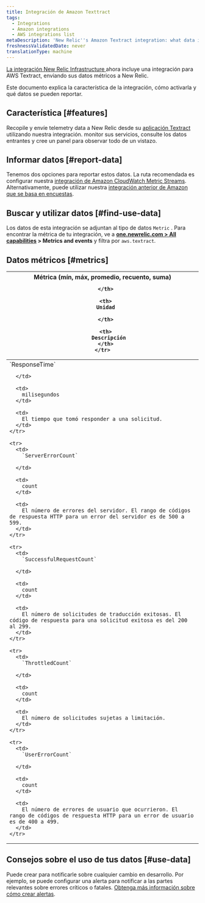 ```yaml
---
title: Integración de Amazon Texttract
tags:
  - Integrations
  - Amazon integrations
  - AWS integrations list
metaDescription: 'New Relic''s Amazon Textract integration: what data it reports, and how to enable it.'
freshnessValidatedDate: never
translationType: machine
---
```


[La integración New Relic Infrastructure ](/docs/infrastructure/integrations-getting-started/getting-started/introduction-infrastructure-integrations)ahora incluye una integración para AWS Textract, enviando sus datos métricos a New Relic.

Este documento explica la característica de la integración, cómo activarla y qué datos se pueden reportar.

## Característica [#features]

Recopile y envíe telemetry data a New Relic desde su [aplicación Textract](https://aws.amazon.com/textract/) utilizando nuestra integración. monitor sus servicios, consulte los datos entrantes y cree un panel para observar todo de un vistazo.

## Informar datos [#report-data]

Tenemos dos opciones para reportar estos datos. La ruta recomendada es configurar nuestra [integración de Amazon CloudWatch Metric Streams](/docs/infrastructure/amazon-integrations/connect/aws-metric-stream). Alternativamente, puede utilizar nuestra [integración anterior de Amazon que se basa en encuestas](/docs/infrastructure/infrastructure-integrations/cloud-integrations/configure-polling-frequency-data-collection-cloud-integrations).

## Buscar y utilizar datos [#find-use-data]

Los datos de esta integración se adjuntan al tipo de datos `Metric` . Para encontrar la métrica de tu integración, ve a <DNT>**[one.newrelic.com > All capabilities](https://one.newrelic.com/all-capabilities) > Metrics and events**</DNT> y filtra por `aws.textract`.

## Datos métricos [#metrics]

<table>
  <thead>
    <tr>
      <th style={{ width: "200px" }}>
        Métrica (mín, máx, promedio, recuento, suma)  

      </th>

      <th>
        Unidad  

      </th>

      <th>
        Descripción
      </th>
    </tr>
  </thead>

  <tbody>
    <tr>
      <td>
        `ResponseTime`  

      </td>

      <td>
        milisegundos
      </td>

      <td>
        El tiempo que tomó responder a una solicitud.
      </td>
    </tr>

    <tr>
      <td>
        `ServerErrorCount`  

      </td>

      <td>
        count
      </td>

      <td>
        El número de errores del servidor. El rango de códigos de respuesta HTTP para un error del servidor es de 500 a 599.
      </td>
    </tr>

    <tr>
      <td>
        `SuccessfulRequestCount`  

      </td>

      <td>
        count
      </td>

      <td>
        El número de solicitudes de traducción exitosas. El código de respuesta para una solicitud exitosa es del 200 al 299.
      </td>
    </tr>

    <tr>
      <td>
        `ThrottledCount`  

      </td>

      <td>
        count
      </td>

      <td>
        El número de solicitudes sujetas a limitación.
      </td>
    </tr>

    <tr>
      <td>
        `UserErrorCount`  

      </td>

      <td>
        count
      </td>

      <td>
        El número de errores de usuario que ocurrieron. El rango de códigos de respuesta HTTP para un error de usuario es de 400 a 499.
      </td>
    </tr>
  </tbody>
</table>

## Consejos sobre el uso de tus datos [#use-data]

Puede crear <InlinePopover type="alerts"/>para notificarle sobre cualquier cambio en desarrollo. Por ejemplo, se puede configurar una alerta para notificar a las partes relevantes sobre errores críticos o fatales. [Obtenga más información sobre cómo crear alertas](/docs/alerts-applied-intelligence/new-relic-alerts/learn-alerts/introduction-alerts).